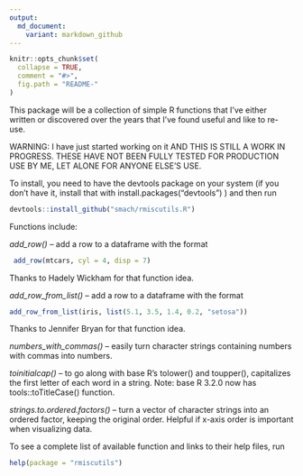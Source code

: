```yaml
---
output:
  md_document:
    variant: markdown_github
---
```


<!-- README.md is generated from README.Rmd. Please edit that file -->

```r
knitr::opts_chunk$set(
  collapse = TRUE,
  comment = "#>",
  fig.path = "README-"
)
```

This package will be a collection of simple R functions that I've either written or discovered over the years that I've found useful and like to re-use. 

WARNING: I have just started working on it AND THIS IS STILL A WORK IN PROGRESS. THESE HAVE NOT BEEN FULLY TESTED FOR PRODUCTION USE BY ME, LET ALONE FOR ANYONE ELSE'S USE.

To install, you need to have the devtools package on your system (if you don't have it, install that with install.packages("devtools") ) and then run

```r
devtools::install_github("smach/rmiscutils.R")
```
Functions include:

*add_row()* -- add a row to a dataframe with the format
```r
 add_row(mtcars, cyl = 4, disp = 7)
```
Thanks to Hadely Wickham for that function idea.

*add_row_from_list()* -- add a row to a dataframe with the format
```r
add_row_from_list(iris, list(5.1, 3.5, 1.4, 0.2, "setosa"))
```
Thanks to Jennifer Bryan for that function idea.

*numbers_with_commas()* -- easily turn character strings containing numbers with commas into numbers.

*toinitialcap()* -- to go along with base R's tolower() and toupper(), capitalizes the first letter of each word in a string. Note: base R 3.2.0 now has tools::toTitleCase() function.

*strings.to.ordered.factors()* -- turn a vector of character strings into an ordered factor, keeping the original order. Helpful if x-axis order is important when visualizing data.

To see a complete list of available function and links to their help files, run

```r
help(package = "rmiscutils")
```
